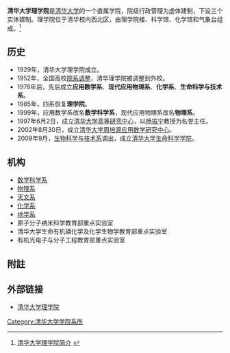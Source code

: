 {{Infobox University Department
 |名称              = 清华大学理学院
 |其他名称        = School of Sciences, Tsinghua University
 |徽标              = 
 |徽标说明        =
 |隶属              =[[清华大学|清华大学]]
 |建立时间        =1929年
 |关闭时间        =
 |类型              = 学院
 |下属              = 3个系<br/>3个教育部重点实验室<br/>1个科技部实验室
 |主管官员        =
 |主席              =
 |党委书记        =
 |院长              = [[张希|张希]]
 |系主任           = 
 |所长              =
 |部长              =
 |主任              =
 |头衔              =
 |头衔人名        =
 |教师              =222人<br/>12名院士，18名[[长江特聘教授|长江特聘教授]]，36名[[杰出青年基金|杰出青年基金]]获得者，119名教授/研究员，83名副教授/副研究员
 |员工              =
 |学生              =
 |本科生           =1047人
 |研究生           =226人
 |博士生           =497人
 |其他学生        =
 |地址              = {{CHN}}[[北京市|北京市]][[海淀区|海淀区]][[清华园|清华园]]
 |国家              =
 |省                 =
 |市                 =
 |坐标              =
 |网址              =http://www.tsinghua.edu.cn/docsn/lxy/
 |标志              =
 |脚注              =
}}

'''清华大学理学院'''是[[清华大学|清华大学]]的一个直属学院，院级行政管理为虚体建制，下设三个实体建制。理学院位于清华校内西北区，由理学院楼、科学馆、化学馆和气象台组成。<ref>[http://www.tsinghua.edu.cn/docsn/lxy/intro.htm 清华大学理学院简介] {{webarchive|url=https://web.archive.org/web/20100227050354/http://www.tsinghua.edu.cn/docsn/lxy/intro.htm |date=2010-02-27 }}</ref>

== 历史 ==
*1929年，清华大学理学院成立。
*1952年，全国高校[[院系调整|院系调整]]，清华理学院被调整到外校。
*1978年后，先后成立'''应用数学系'''、'''现代应用物理系'''、'''化学系'''、'''生命科学与技术系'''。
*1985年，四系恢复'''理学院'''。
*1999年，应用数学系改名'''数学科学系'''，现代应用物理系改名'''物理系'''。
*1997年6月2日，成立[[清华大学高等研究中心|清华大学高等研究中心]]，以[[杨振宁|杨振宁]]教授为名誉主任。
*2002年8月30日，成立[[清华大学周培源应用数学研究中心|清华大学周培源应用数学研究中心]]。
*2009年9月，[[清华大学生物科学与技术系|生物科学与技术系]]调出，成立[[清华大学生命科学学院|清华大学生命科学学院]]。

== 机构 ==
*[[清华大学数学科学系|数学科学系]]
*[[清华大学物理系|物理系]]
*[[清华大学天文系|天文系]]
*[[清华大学化学系|化学系]]
*[[清华大学地球系统科学系|地学系]]
* 原子分子纳米科学教育部重点实验室
* 清华大学生命有机磷化学及化学生物学教育部重点实验室
* 有机光电子与分子工程教育部重点实验室

== 附註 ==
{{Reflist}}

==外部链接==
*[https://web.archive.org/web/20100717105537/http://www.tsinghua.edu.cn/docsn/lxy/ 清华大学理学院]

{{清华大学/院系}}
[[Category:清华大学学院系所|Category:清华大学学院系所]]